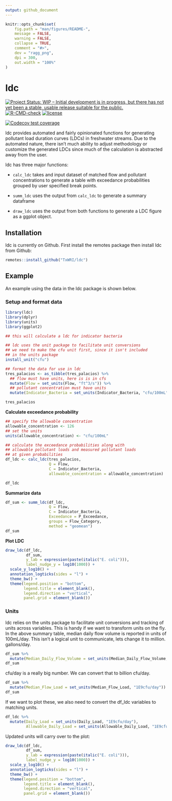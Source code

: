 ```yaml
---
output: github_document
---
```


<!-- README.md is generated from README.Rmd. Please edit that file -->

```r
knitr::opts_chunk$set(
	fig.path = "man/figures/README-",
	message = FALSE,
	warning = FALSE,
	collapse = TRUE,
	comment = "#>",
	dev = "ragg_png",
	dpi = 300,
	out.width = "100%"
)
```

# ldc

<!-- badges: start -->
[![Project Status: WIP – Initial development is in progress, but there has not yet been a stable, usable release suitable for the public.](https://www.repostatus.org/badges/latest/wip.svg)](https://www.repostatus.org/#wip)
[![R-CMD-check](https://github.com/TxWRI/ldc/actions/workflows/check-standard.yaml/badge.svg)](https://github.com/TxWRI/ldc/actions/workflows/check-standard.yaml)
[![license](https://img.shields.io/badge/license-MIT + file LICENSE-lightgrey.svg)](https://choosealicense.com/)

[![Codecov test coverage](https://codecov.io/gh/TxWRI/ldc/branch/main/graph/badge.svg)](https://app.codecov.io/gh/TxWRI/ldc?branch=main)
<!-- badges: end -->

ldc provides automated and fairly opinionated functions for generating pollutant load duration curves (LDCs) in freshwater streams. Due to the automated nature, there isn't much ability to adjust methodology or customize the generated LDCs since much of the calculation is abstracted away from the user.

ldc has three major functions:

 - `calc_ldc` takes and input dataset of matched flow and pollutant concentrations to generate a table with exceedance probabilities grouped by user specified break points.
 
 - `summ_ldc` uses the output from `calc_ldc` to generate a summary dataframe
 
 - `draw_ldc` uses the output from both functions to generate a LDC figure as a ggplot object.

## Installation

ldc is currently on Github. First install the remotes package then install ldc from Github:

``` r
remotes::install_github("TxWRI/ldc")
```

## Example

An example using the data in the ldc package is shown below.

### Setup and format data

```r
library(ldc)
library(dplyr)
library(units)
library(ggplot2)

## this will calculate a ldc for indicator bacteria

## ldc uses the unit package to facilitate unit conversions
## we need to make the cfu unit first, since it isn't included 
## in the units package
install_unit("cfu")

## format the data for use in ldc
tres_palacios <- as_tibble(tres_palacios) %>%
  ## flow must have units, here is is in cfs
  mutate(Flow = set_units(Flow, "ft^3/s")) %>%
  ## pollutant concentration must have units
  mutate(Indicator_Bacteria = set_units(Indicator_Bacteria, "cfu/100mL"))

tres_palacios
```


**Calculate exceedance probability**

```r

## specify the allowable concentration
allowable_concentration <- 126
## set the units
units(allowable_concentration) <- "cfu/100mL"

## calculate the exceedance probabilities along with
## allowable pollutant loads and measured pollutant loads
## at given probabilities
df_ldc <- calc_ldc(tres_palacios, 
                   Q = Flow, 
                   C = Indicator_Bacteria, 
                   allowable_concentration = allowable_concentration)

df_ldc
```

**Summarize data**

```r
df_sum <- summ_ldc(df_ldc, 
                   Q = Flow, 
                   C = Indicator_Bacteria, 
                   Exceedance = P_Exceedance,
                   groups = Flow_Category,
                   method = "geomean")
df_sum
```

**Plot LDC**

```r
draw_ldc(df_ldc, 
         df_sum, 
         y_lab = expression(paste(italic("E. coli"))),
         label_nudge_y = log10(1000)) + 
  scale_y_log10() +
  annotation_logticks(sides = "l") +
  theme_bw() +
  theme(legend.position = "bottom",
        legend.title = element_blank(),
        legend.direction = "vertical",
        panel.grid = element_blank())
```

### Units

ldc relies on the units package to facilitate unit conversions and tracking of units across variables. This is handy if we want to transform units on the fly. In the above summary table, median daily flow volume is reported in units of 100mL/day. This isn't a logical unit to communicate, lets change it to million. gallons/day.

```r
df_sum %>%
  mutate(Median_Daily_Flow_Volume = set_units(Median_Daily_Flow_Volume, "1E6gallons/day")) -> df_sum
df_sum
```

cfu/day is a really big number. We can convert that to billion cfu/day.

```r
df_sum %>%
  mutate(Median_Flow_Load = set_units(Median_Flow_Load, "1E9cfu/day")) -> df_sum
df_sum
```

If we want to plot these, we also need to convert the df_ldc variables to matching units.

```r
df_ldc %>%
  mutate(Daily_Load = set_units(Daily_Load, "1E9cfu/day"),
         Allowable_Daily_Load = set_units(Allowable_Daily_Load, "1E9cfu/day")) -> df_ldc
```

Updated units will carry over to the plot:

```r
draw_ldc(df_ldc, 
         df_sum, 
         y_lab = expression(paste(italic("E. coli"))),
         label_nudge_y = log10(1000)) + 
  scale_y_log10() +
  annotation_logticks(sides = "l") +
  theme_bw() +
  theme(legend.position = "bottom",
        legend.title = element_blank(),
        legend.direction = "vertical",
        panel.grid = element_blank())
```

